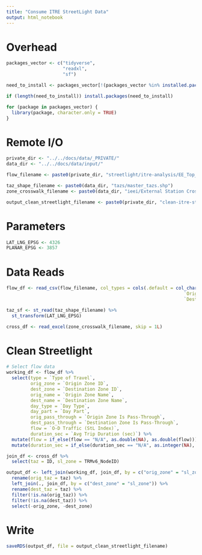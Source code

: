 ```yaml
---
title: "Consume ITRE StreetLight Data"
output: html_notebook
---
```


# Overhead
```r
packages_vector <- c("tidyverse",
                     "readxl",
                     "sf")

need_to_install <- packages_vector[!(packages_vector %in% installed.packages()[,"Package"])]

if (length(need_to_install)) install.packages(need_to_install)

for (package in packages_vector) {
  library(package, character.only = TRUE)
}

```

# Remote I/O
```r
private_dir <- "../../docs/data/_PRIVATE/"
data_dir <- "../../docs/data/input/"

flow_filename <- paste0(private_dir, "streetlight/itre-analysis/EE_Top_50_with_Volumes_April2017_Travel/EE_Top_50_with_Volumes_1142_Travel/EE_Top_50_with_1142_od_all.csv")

taz_shape_filename <- paste0(data_dir, "tazs/master_tazs.shp")
zone_crosswalk_filename <- paste0(data_dir, "ieei/External Station Cross Reference v62tovG2.xlsx")

output_clean_streetlight_filename <- paste0(private_dir, "clean-itre-streetlight.rds")
```

# Parameters
```r
LAT_LNG_EPSG <- 4326
PLANAR_EPSG <- 3857

```

# Data Reads
```r
flow_df <- read_csv(flow_filename, col_types = cols(.default = col_character(),
                                                                  `Origin Zone ID` = col_integer(),
                                                                  `Destination Zone ID` = col_integer()))

taz_sf <- st_read(taz_shape_filename) %>%
  st_transform(LAT_LNG_EPSG)

cross_df <- read_excel(zone_crosswalk_filename, skip = 1L)

```

# Clean Streetlight 
```r
# Select flow data
working_df <- flow_df %>%
  select(type = `Type of Travel`,
         orig_zone = `Origin Zone ID`,
         dest_zone = `Destination Zone ID`,
         orig_name = `Origin Zone Name`,
         dest_name = `Destination Zone Name`,
         day_type = `Day Type`,
         day_part = `Day Part`,
         orig_pass_through = `Origin Zone Is Pass-Through`,
         dest_pass_through = `Destination Zone Is Pass-Through`,
         flow = `O-D Traffic (StL Index)`,
         duration_sec = `Avg Trip Duration (sec)`) %>%
  mutate(flow = if_else(flow == "N/A", as.double(NA), as.double(flow))) %>%
  mutate(duration_sec = if_else(duration_sec == "N/A", as.integer(NA), as.integer(duration_sec)))

join_df <- cross_df %>%
  select(taz = ID, sl_zone = TRMv6_NodeID)

output_df <- left_join(working_df, join_df, by = c("orig_zone" = "sl_zone")) %>%
  rename(orig_taz = taz) %>%
  left_join(., join_df, by = c("dest_zone" = "sl_zone")) %>%
  rename(dest_taz = taz) %>%
  filter(!is.na(orig_taz)) %>%
  filter(!is.na(dest_taz)) %>%
  select(-orig_zone, -dest_zone)
```

# Write
```r
saveRDS(output_df, file = output_clean_streetlight_filename)
```

